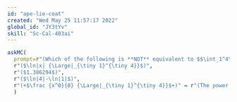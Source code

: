 ```yaml
---
id: "ape-lie-coat"
created: "Wed May 25 11:57:17 2022"
global_id: "JY3tYv"
skill: "Sc-Cal-403ai"
---
```


```r
askMC(
  prompt=r"(Which of the following is **NOT** equivalent to $$\int_1^4\frac{1}{x}dx\ ?$$)",
  r"($\ln|x| {\Large|_{\tiny 1}^{\tiny 4}}$)",
  r"($1.386294$)",
  r"($\ln|4|-\ln|1|$)",
  r"(+$\frac {x^0}{0} {\Large|_{\tiny 1}^{\tiny 4}}$+)" = r"(The power rule doesn't apply to $$x^{-1}$$, so $$\frac {x^0}{0} {\Large|_{\tiny 1}^{\tiny 4}}$$ is not equivalent.)"
  )
```

